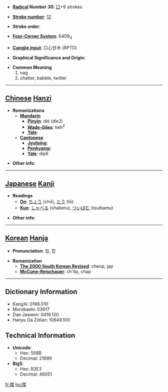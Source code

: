 * '''[[Wiktionary:Chinese radical index| Radical]] Number 30''': [[Wiktionary:Chinese radical index 口|口]]+9 strokes

* '''[[Wiktionary:Chinese total strokes index|Stroke number]]''': [[Wiktionary:Chinese total strokes index 12|12]]

* '''Stroke order''': 

* '''[[Wiktionary:Chinese four corner index|Four-Corner System]]''': 6409<sub>4</sub>

* '''[[Wiktionary:Chinese Cangjie index|Cangjie input]]''': 口心廿木 (RPTD)

* '''Graphical Significance and Origin''': 

* '''Common Meaning'''
*#nag
*# chatter, babble, twitter


----

== [[Chinese]] [[Hanzi]] ==

* '''Romanizations'''
** '''[[Mandarin]]'''
*** '''[[Pinyin]]''': dié (die2)
*** '''[[Wade-Giles]]''': tieh<sup>2</sup>
*** '''[[Yale]]''': 
** '''[[Cantonese]]'''
*** '''[[Jyutping]]''':
*** '''[[Penkyamp]]''': 
*** '''[[Yale]]''': dip6

* '''Other info''': 

----

== [[Japanese]] [[Kanji]] ==

* '''Readings'''
** '''[[On]]''': [[ちょう]] (chō), [[とう]] (tō)
** '''[[Kun]]''': [[しゃべる]] (shaberu), [[ついばむ]] (tsuibamu)

* '''Other info''':  

----

== [[Korean]] [[Hanja]] ==

* '''Pronunciation''': 첩, 잡

* '''Romanization'''
** '''[[The 2000 South Korean Revised Romanization|The 2000 South Korean Revised]]''': cheop, jap
** '''[[McCune-Reischauer]]''': ch'ŏp, chap

----

== Dictionary Information ==

* KangXi: 0198.010
* Morobashi: 03917
* Dae Jaweon: 0419.120
* Hanyu Da Zidian: 10649.100

== Technical Information ==

* '''Unicode''':
** Hex: 558B
** Decimal: 21899
* '''Big5''':
** Hex: B3E3
** Decimal: 46051

[[fr:喋]]
[[hu:喋]]